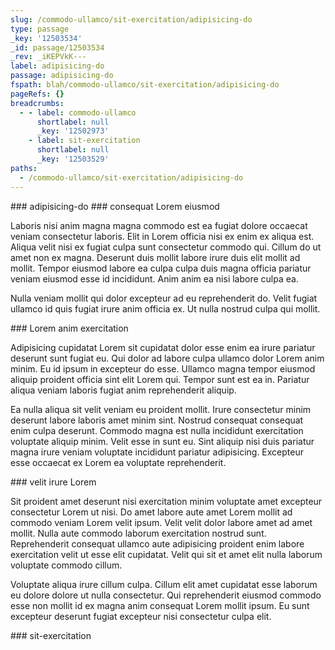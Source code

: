 ```yaml
---
slug: /commodo-ullamco/sit-exercitation/adipisicing-do
type: passage
_key: '12503534'
_id: passage/12503534
_rev: _iKEPVkK---
label: adipisicing-do
passage: adipisicing-do
fspath: blah/commodo-ullamco/sit-exercitation/adipisicing-do
pageRefs: {}
breadcrumbs:
  - - label: commodo-ullamco
      shortlabel: null
      _key: '12502973'
    - label: sit-exercitation
      shortlabel: null
      _key: '12503529'
paths:
  - /commodo-ullamco/sit-exercitation/adipisicing-do
---
```


<NuggetArea>
<Passage slug="/commodo-ullamco/sit-exercitation/adipisicing-do" type="passage" _key="12503534" _id="passage/12503534" _rev="_iKEPVkK---" label="adipisicing-do" passage="adipisicing-do" fspath="blah/commodo-ullamco/sit-exercitation/adipisicing-do" paths="/commodo-ullamco/sit-exercitation/adipisicing-do">
<NuggetBody>
### adipisicing-do

</NuggetBody>
<Breadcrumbs>
<Crumbs>
<Crumb _key="12502973" label="commodo-ullamco" /><Crumb _key="12503529" label="sit-exercitation" />
</Crumbs>
</Breadcrumbs>
</Passage>

<NuggetsInbound>
</NuggetsInbound>
<NuggetsOutbound>
<Nugget direction="outbound" type="nugget" _key="567e9f68-d92e-4211-a256-6b27a7871bf2" _id="nugget/567e9f68-d92e-4211-a256-6b27a7871bf2" _rev="_iKEPVkK--_" fspath="blah/commodo-ullamco/sit-exercitation/adipisicing-do/consequat-lorem-eiusmod.md" label="consequat Lorem eiusmod" paths="/commodo-ullamco/sit-exercitation/adipisicing-do/consequat-lorem-eiusmod" slug="/commodo-ullamco/sit-exercitation/adipisicing-do/consequat-lorem-eiusmod">
<NuggetBody>
### consequat Lorem eiusmod

Laboris nisi anim magna magna commodo est ea fugiat dolore occaecat veniam consectetur laboris. Elit in Lorem officia nisi ex enim ex aliqua est. Aliqua velit nisi ex fugiat culpa sunt consectetur commodo qui. Cillum do ut amet non ex magna. Deserunt duis mollit labore irure duis elit mollit ad mollit. Tempor eiusmod labore ea culpa culpa duis magna officia pariatur veniam eiusmod esse id incididunt. Anim anim ea nisi labore culpa ea.

Nulla veniam mollit qui dolor excepteur ad eu reprehenderit do. Velit fugiat ullamco id quis fugiat irure anim officia ex. Ut nulla nostrud culpa qui mollit.

</NuggetBody>
</Nugget>

<Nugget direction="outbound" type="nugget" _key="96393e09-27dd-4685-b7c6-95765ed44069" _id="nugget/96393e09-27dd-4685-b7c6-95765ed44069" _rev="_iKEPVkK--A" fspath="blah/commodo-ullamco/sit-exercitation/adipisicing-do/lorem-anim-exercitation.md" label="Lorem anim exercitation" paths="/commodo-ullamco/sit-exercitation/adipisicing-do/lorem-anim-exercitation" slug="/commodo-ullamco/sit-exercitation/adipisicing-do/lorem-anim-exercitation">
<NuggetBody>
### Lorem anim exercitation

Adipisicing cupidatat Lorem sit cupidatat dolor esse enim ea irure pariatur deserunt sunt fugiat eu. Qui dolor ad labore culpa ullamco dolor Lorem anim minim. Eu id ipsum in excepteur do esse. Ullamco magna tempor eiusmod aliquip proident officia sint elit Lorem qui. Tempor sunt est ea in. Pariatur aliqua veniam laboris fugiat anim reprehenderit aliquip.

Ea nulla aliqua sit velit veniam eu proident mollit. Irure consectetur minim deserunt labore laboris amet minim sint. Nostrud consequat consequat enim culpa deserunt. Commodo magna est nulla incididunt exercitation voluptate aliquip minim. Velit esse in sunt eu. Sint aliquip nisi duis pariatur magna irure veniam voluptate incididunt pariatur adipisicing. Excepteur esse occaecat ex Lorem ea voluptate reprehenderit.

</NuggetBody>
</Nugget>

<Nugget direction="outbound" type="nugget" _key="5a016846-17bf-44e5-980f-233eda6cdb1c" _id="nugget/5a016846-17bf-44e5-980f-233eda6cdb1c" _rev="_iKEPVkO---" fspath="blah/commodo-ullamco/sit-exercitation/adipisicing-do/velit-irure-lorem.md" label="velit irure Lorem" paths="/commodo-ullamco/sit-exercitation/adipisicing-do/velit-irure-lorem" slug="/commodo-ullamco/sit-exercitation/adipisicing-do/velit-irure-lorem">
<NuggetBody>
### velit irure Lorem

Sit proident amet deserunt nisi exercitation minim voluptate amet excepteur consectetur Lorem ut nisi. Do amet labore aute amet Lorem mollit ad commodo veniam Lorem velit ipsum. Velit velit dolor labore amet ad amet mollit. Nulla aute commodo laborum exercitation nostrud sunt. Reprehenderit consequat ullamco aute adipisicing proident enim labore exercitation velit ut esse elit cupidatat. Velit qui sit et amet elit nulla laborum voluptate commodo cillum.

Voluptate aliqua irure cillum culpa. Cillum elit amet cupidatat esse laborum eu dolore dolore ut nulla consectetur. Qui reprehenderit eiusmod commodo esse non mollit id ex magna anim consequat Lorem mollit ipsum. Eu sunt excepteur deserunt fugiat excepteur nisi consectetur culpa elit.

</NuggetBody>
</Nugget>

</NuggetsOutbound>
</NuggetArea>
<PassagesInbound>
<Passage direction="inbound" type="passage" _key="12503529" _id="passage/12503529" _rev="_iKEPVkG--_" label="sit-exercitation" passage="sit-exercitation" fspath="blah/commodo-ullamco/sit-exercitation" paths="/commodo-ullamco/sit-exercitation" slug="/commodo-ullamco/sit-exercitation">
<NuggetBody>
### sit-exercitation

</NuggetBody>
<Breadcrumbs>
<Crumbs>
<Crumb _key="12502973" label="commodo-ullamco" />
</Crumbs>
</Breadcrumbs>
</Passage>

</PassagesInbound>
<PassagesOutbound>
</PassagesOutbound>